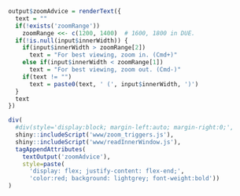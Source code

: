 ```r
output$zoomAdvice = renderText({
  text = ""
  if(!exists('zoomRange'))
    zoomRange <<- c(1200, 1400)  # 1600, 1800 in DUE.
  if(!is.null(input$innerWidth)) {
    if(input$innerWidth > zoomRange[2])
      text = "For best viewing, zoom in. (Cmd+)"
    else if(input$innerWidth < zoomRange[1])
      text = "For best viewing, zoom out. (Cmd-)"
    if(text != "")
      text = paste0(text, ' (', input$innerWidth, ')')
  }
  text
})

div(
  #div(style='display:block; margin-left:auto; margin-right:0;',
  shiny::includeScript('www/zoom_triggers.js'),
  shiny::includeScript('www/readInnerWindow.js'),
  tagAppendAttributes(
    textOutput('zoomAdvice'),
    style=paste(
      'display: flex; justify-content: flex-end;',
      'color:red; background: lightgrey; font-weight:bold'))
)
```
